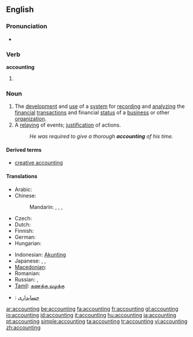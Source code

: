 ==English==

===Pronunciation===
* {{IPA|/əˈkaʊntɪŋ/}}

===Verb===
'''accounting'''

# {{present participle of|account}}

===Noun===
{{wikipedia}}
{{en-noun|-}}

# The [[development]] and [[use]] of a [[system]] for [[record]]ing and [[analyze|analyzing]] the [[financial]] [[transaction]]s and financial [[status]] of a [[business]] or other [[organization]].
# A [[relay]]ing of events; [[justification]] of actions.
#: ''He was required to give a thorough '''accounting''' of his time.''

====Derived terms====
{{rel-top3|Terms derived from the noun "accounting"}}
* [[creative accounting]]
{{rel-mid3}}
{{rel-mid3}}
{{rel-bottom}}

====Translations====
{{trans-top|development and maintenance of system for recording and analyzing financial transactions}}
* Arabic: {{t|ar|محاسبة|f|tr=muHaasiba|sc=Arab}}
* Chinese:
*: Mandarin: {{t|zh|會計|sc=Hani}}, {{t|zh|会计|tr=kuàijì|sc=Hani}}, {{t|zh|會計學|sc=Hani}}, {{t|zh|会计学|tr=kuàijìxué|sc=Hani}}
* Czech: {{t-|cs|účetnictví|n}}
* Dutch: {{t+|nl|boekhouding|f}}
* Finnish: {{t-|fi|kirjanpito}}
* German: {{t-|de|Buchhaltung|f}}
* Hungarian: {{t+|hu|könyvelés}}
{{trans-mid}}
* Indonesian: [[Akunting]]
* Japanese: {{t|ja|会計|tr=かいけい, kaikei|sc=Jpan}},  {{t|ja|経理|tr=けいり, keiri|sc=Jpan}},  {{t|ja|会計学|tr=かいけいがく, kaikeigaku|sc=Jpan}}
* [[Macedonian]]: {{t|mk|сметководство|n|tr=smetkovódstvo}}
* Romanian: {{t|ro|contabilitate|f}}
* Russian: {{t|ru|бухгалтерия|f|tr=buxgaltérija, buhaltérija|sc=Cyrl}}, {{t|ru|счетоводство|tr=sčetovódstvo|sc=Cyrl}} {{qualifier|slightly obsolete}} 
* [[Tamil]]: [[கணக்கு வழக்கு]]
{{trans-bottom}}

{{checktrans-top}}
* {{ttbc|Persian}}: [[حسابداری]]
{{checktrans-mid}}
{{checktrans-bottom}}

[[ar:accounting]]
[[be:accounting]]
[[fa:accounting]]
[[fr:accounting]]
[[gl:accounting]]
[[io:accounting]]
[[id:accounting]]
[[it:accounting]]
[[hu:accounting]]
[[ja:accounting]]
[[pt:accounting]]
[[simple:accounting]]
[[ta:accounting]]
[[tr:accounting]]
[[vi:accounting]]
[[zh:accounting]]